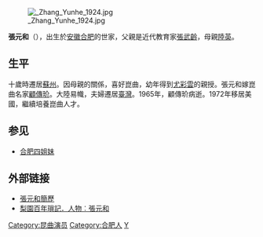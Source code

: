 [[File:_Zhang_Yunhe_1924.jpg|thumb]]

'''張元和'''（{{bd|1907年|11月26日|2003年|9月27日|catIdx=Z张}}），出生於[[安徽|安徽]][[合肥|合肥]]的世家，父親是近代教育家[[張武齡|張武齡]]，母親[[陸英|陸英]]。

==生平==
十歲時遷居[[蘇州|蘇州]]。因母親的關係，喜好崑曲，幼年得到[[尤彩雲|尤彩雲]]的親授。張元和嫁崑曲名家[[顧傳玠|顧傳玠]]。大陸易幟，夫婦遷居[[臺灣|臺灣]]。1965年，顧傳玠病逝。1972年移居美國，繼續培養崑曲人才。 

==参见==
*[[合肥四姐妹|合肥四姐妹]]

==外部链接==
*[https://web.archive.org/web/20090529013748/http://www.kunqusociety.org/cn-fan-qurenqushi-yuanho-bio.htm 張元和簡歷]
*[http://history.xikao.com/person.php?name=%E5%BC%A0%E5%85%83%E5%92%8C 梨園百年瑣記．人物︰張元和] {{Wayback|url=http://history.xikao.com/person.php?name=%E5%BC%A0%E5%85%83%E5%92%8C |date=20110823015827 }}

{{China-artist-stub}}
{{Zhang Sisters}}

{{DEFAULTSORT:Z}}
[[Category:昆曲演员|Category:昆曲演员]]
[[Category:合肥人|Category:合肥人]]
[[Category:张姓|Y]]